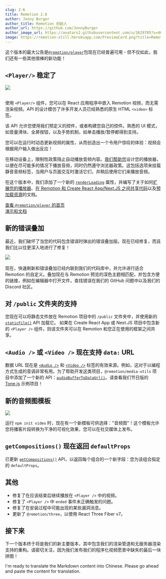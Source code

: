 ```yaml
---
slug: 2-6
title: Remotion 2.6
author: Jonny Burger
author_title: Remotion 创始人
author_url: https://github.com/JonnyBurger
author_image_url: https://avatars2.githubusercontent.com/u/1629785?s=460&u=12eb94da6070d00fc924761ce06e3a428d01b7e9&v=4
image: https://remotion-still.herokuapp.com/PreviewCard.png?title=Remotion%202.6&description=@remotion/player,%20/public%20folder%20and%20a%20new%20error%20overlay
---
```


这个版本的最大公告是[`@remotion/player`](/player)包现在已经普遍可用 - 但不仅如此，我们还有一些其他很棒的新功能！

## `<Player/>` 稳定了

<img src="/img/player-demo.jpg" /><br/>
<br/>

使用 `<Player/>` 组件，您可以在 React 应用程序中嵌入 Remotion 视频，而无需渲染视频。API 的设计模仿了许多开发人员已经熟悉的原生 HTML `<video>` 标签。

该 API 允许您使用我们预定义的控件，或者构建您自己的控件。熟悉的 UI 模式，如音量滑块、全屏按钮，以及手势机制，如单击播放/暂停都得到支持。

您可以在运行时动态更新视频的属性，从而创造出一个令用户惊叹的体验：视频会根据用户输入做出反应！

在移动设备上，限制性政策阻止自动播放音频内容。[我们帮助您](/docs/player/autoplay)设计您的播放器，以便在尽可能多的情况下播放音频，同时仍然遵守浏览器政策。这包括选项来挂载静音音频标签，当用户与页面交互时激活它们，并稍后使用它们来播放音频。

在这个版本中，我们添加了一个新的 [`renderLoading`](/docs/player/player#renderloading) 属性，并编写了关于如何[扩展您的播放器](/docs/player/scaling)、[在 Remotion 和 Create React App/Next.JS 之间共享代码](/docs/player/integration)以及[预加载资源](/docs/player/preloading)的文档。

[查看 `@remotion/player` 的首页](/player)  
[演示和文档](/docs/player)

## 新的错误叠加

最近，我们破坏了当您的代码包含错误时弹出的错误叠加层。现在已经修复，而且我们比以往更深入地进行了修复！


<img src="/img/error-overlay.png" />
<br/>
<br/>
现在，快速刷新和错误叠加已经内联到我们的代码库中，并允许进行适合 Remotion 的自定义。叠加现在与 Remotion 预览的深色主题相匹配，并包含方便的链接，例如在编辑器中打开文件，查找错误在我们的 GitHub 问题中以及我们的 Discord 社区。

## 对 `/public` 文件夹的支持

您现在可以将静态文件放在 Remotion 项目中的 `/public` 文件夹中，并使用新的 [`staticFile()`](/docs/staticfile) API 加载它。
如果在 Create React App 或 Next.JS 项目中包含新的 `<Player />` 组件，则该文件夹可以在 Remotion 和您正在使用的框架之间共享。

## `<Audio />` 或 `<Video />` 现在支持 `data:` URL

数据 URL 现在是 [`<Audio />`](/docs/audio) 和 [`<Video />`](/docs/video) 标签的有效来源。例如，这对于以编程方式生成的音调非常有用。为了帮助开发这类项目，`@remotion/media-utils` 项目中添加了一个新的 API：[`audioBufferToDataUrl()`](/docs/audio-buffer-to-data-url)。请查看我们节日版的 [Tone.js](https://github.com/remotion-dev/tone-js-example) 示例项目！

## 新的音频图模板

<img src="/img/audiogram.png" />

运行 `npm init video` 时，现在有一个新模板可供选择："音频图"！这个模板允许您将播客片段转换为干净的可视化效果，您可以在社交媒体上发布。

## `getCompositions()` 现在返回 `defaultProps`

已更新 [`getCompositions()`](/docs/renderer/get-compositions) API，以返回每个组合的一个新字段：您为该组合指定的 `defaultProps`。

## 其他

- 修复了在应该结束后继续播放在 `<Player />` 中的视频。
- 修复了 `<Player />` 中 `ended` 事件未正确触发的问题。
- 修复了在安装过程中可能出现的某些漏洞消息。
- 更新了 `@remotion/three`，以使用 React Three Fiber v7。

## 接下来

下一个版本终于将是我们的新主要版本，其中包含我们的渲染管道和无服务器渲染支持的重构。请密切关注，因为我们发布我们的程序化视频愿景中缺失的最后一块拼图！


I'm ready to translate the Markdown content into Chinese. Please go ahead and paste the content for translation.
